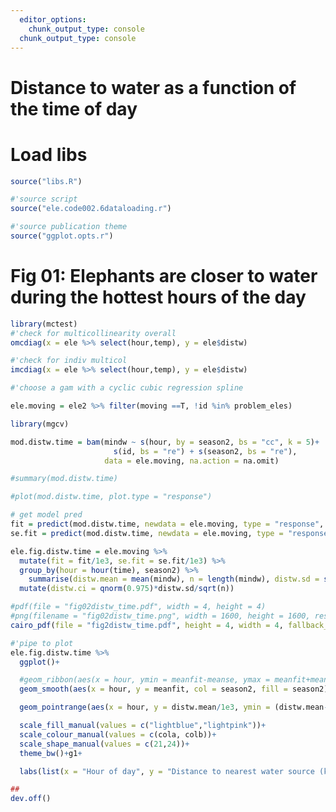 ```yaml
---
  editor_options:
    chunk_output_type: console
  chunk_output_type: console
---
```


# Distance to water as a function of the time of day

# Load libs

```r
source("libs.R")
```

```r
#'source script
source("ele.code002.6dataloading.r")

#'source publication theme
source("ggplot.opts.r")
```

# Fig 01: Elephants are closer to water during the hottest hours of the day

```r
library(mctest)
#'check for multicollinearity overall
omcdiag(x = ele %>% select(hour,temp), y = ele$distw)

#'check for indiv multicol
imcdiag(x = ele %>% select(hour,temp), y = ele$distw)
```



```r
#'choose a gam with a cyclic cubic regression spline

ele.moving = ele2 %>% filter(moving ==T, !id %in% problem_eles)

library(mgcv)

mod.distw.time = bam(mindw ~ s(hour, by = season2, bs = "cc", k = 5)+
                       s(id, bs = "re") + s(season2, bs = "re"),
                     data = ele.moving, na.action = na.omit)

#summary(mod.distw.time)

#plot(mod.distw.time, plot.type = "response")
```

```r
# get model pred
fit = predict(mod.distw.time, newdata = ele.moving, type = "response", se.fit = T)$fit
se.fit = predict(mod.distw.time, newdata = ele.moving, type = "response", se.fit = T)$se.fit

ele.fig.distw.time = ele.moving %>%
  mutate(fit = fit/1e3, se.fit = se.fit/1e3) %>%
  group_by(hour = hour(time), season2) %>%
    summarise(distw.mean = mean(mindw), n = length(mindw), distw.sd = sd(mindw), meanfit = mean(fit, na.rm = T), meanse = mean(se.fit, na.rm = T)) %>%
  mutate(distw.ci = qnorm(0.975)*distw.sd/sqrt(n))
```


```r
#pdf(file = "fig02distw_time.pdf", width = 4, height = 4)
#png(filename = "fig02distw_time.png", width = 1600, height = 1600, res = 500)
cairo_pdf(file = "fig2distw_time.pdf", height = 4, width = 4, fallback_resolution = 600)

#'pipe to plot
ele.fig.distw.time %>%
  ggplot()+

  #geom_ribbon(aes(x = hour, ymin = meanfit-meanse, ymax = meanfit+meanse, group = season2, fill = season2), alpha = 0.4)+
  geom_smooth(aes(x = hour, y = meanfit, col = season2, fill = season2), lty = 1, show_guide = F, lwd = 0.5)+

  geom_pointrange(aes(x = hour, y = distw.mean/1e3, ymin = (distw.mean-distw.ci)/1e3, ymax = (distw.mean+distw.ci)/1e3, col = season2, shape = season2), fatten = 7, fill = "white", lty = 1, lwd = 0.2, position = position_dodge(width = 0.5), stroke = 0.6)+

  scale_fill_manual(values = c("lightblue","lightpink"))+
  scale_colour_manual(values = c(cola, colb))+
  scale_shape_manual(values = c(21,24))+
  theme_bw()+g1+

  labs(list(x = "Hour of day", y = "Distance to nearest water source (km)"))

##
dev.off()
```
